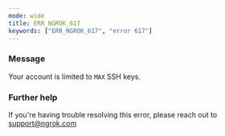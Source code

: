 ```yaml
---
mode: wide
title: ERR_NGROK_617
keywords: ["ERR_NGROK_617", "error 617"]
---
```



### Message

Your account is limited to `MAX` SSH keys.

<ErrorDetails />

### Further help

If you're having trouble resolving this error, please reach out to [support@ngrok.com](mailto:support@ngrok.com?subject=Help%20with%20ERR_NGROK_617)

